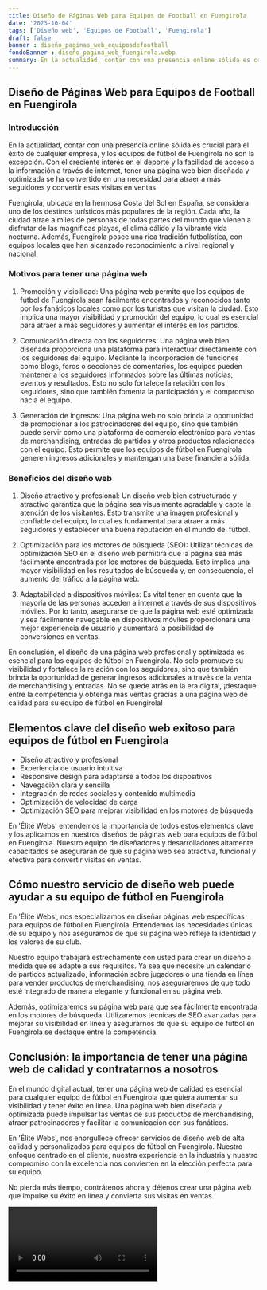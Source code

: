 ```yaml
---
title: Diseño de Páginas Web para Equipos de Football en Fuengirola
date: '2023-10-04'
tags: ['Diseño web', 'Equipos de Football', 'Fuengirola']
draft: false
banner : diseño_paginas_web_equiposdefootball
fondoBanner : diseño_pagina_web_fuengirola.webp
summary: En la actualidad, contar con una presencia online sólida es crucial para el éxito de cualquier empresa, y los equipos de fútbol de Fuengirola no son la excepción. Con el creciente interés en el deporte y la facilidad de acceso a la información a través de internet, tener una página web bien diseñada y optimizada se ha convertido en una necesidad para atraer a más seguidores y convertir esas visitas en ventas.
---
```


## Diseño de Páginas Web para Equipos de Football en Fuengirola

### Introducción

En la actualidad, contar con una presencia online sólida es crucial para el éxito de cualquier empresa, y los equipos de fútbol de Fuengirola no son la excepción. Con el creciente interés en el deporte y la facilidad de acceso a la información a través de internet, tener una página web bien diseñada y optimizada se ha convertido en una necesidad para atraer a más seguidores y convertir esas visitas en ventas.

Fuengirola, ubicada en la hermosa Costa del Sol en España, se considera uno de los destinos turísticos más populares de la región. Cada año, la ciudad atrae a miles de personas de todas partes del mundo que vienen a disfrutar de las magníficas playas, el clima cálido y la vibrante vida nocturna. Además, Fuengirola posee una rica tradición futbolística, con equipos locales que han alcanzado reconocimiento a nivel regional y nacional.

### Motivos para tener una página web

1. Promoción y visibilidad: Una página web permite que los equipos de fútbol de Fuengirola sean fácilmente encontrados y reconocidos tanto por los fanáticos locales como por los turistas que visitan la ciudad. Esto implica una mayor visibilidad y promoción del equipo, lo cual es esencial para atraer a más seguidores y aumentar el interés en los partidos.

2. Comunicación directa con los seguidores: Una página web bien diseñada proporciona una plataforma para interactuar directamente con los seguidores del equipo. Mediante la incorporación de funciones como blogs, foros o secciones de comentarios, los equipos pueden mantener a los seguidores informados sobre las últimas noticias, eventos y resultados. Esto no solo fortalece la relación con los seguidores, sino que también fomenta la participación y el compromiso hacia el equipo.

3. Generación de ingresos: Una página web no solo brinda la oportunidad de promocionar a los patrocinadores del equipo, sino que también puede servir como una plataforma de comercio electrónico para ventas de merchandising, entradas de partidos y otros productos relacionados con el equipo. Esto permite que los equipos de fútbol en Fuengirola generen ingresos adicionales y mantengan una base financiera sólida.

### Beneficios del diseño web

1. Diseño atractivo y profesional: Un diseño web bien estructurado y atractivo garantiza que la página sea visualmente agradable y capte la atención de los visitantes. Esto transmite una imagen profesional y confiable del equipo, lo cual es fundamental para atraer a más seguidores y establecer una buena reputación en el mundo del fútbol.

2. Optimización para los motores de búsqueda (SEO): Utilizar técnicas de optimización SEO en el diseño web permitirá que la página sea más fácilmente encontrada por los motores de búsqueda. Esto implica una mayor visibilidad en los resultados de búsqueda y, en consecuencia, el aumento del tráfico a la página web.

3. Adaptabilidad a dispositivos móviles: Es vital tener en cuenta que la mayoría de las personas acceden a internet a través de sus dispositivos móviles. Por lo tanto, asegurarse de que la página web esté optimizada y sea fácilmente navegable en dispositivos móviles proporcionará una mejor experiencia de usuario y aumentará la posibilidad de conversiones en ventas.

En conclusión, el diseño de una página web profesional y optimizada es esencial para los equipos de fútbol en Fuengirola. No solo promueve su visibilidad y fortalece la relación con los seguidores, sino que también brinda la oportunidad de generar ingresos adicionales a través de la venta de merchandising y entradas. No se quede atrás en la era digital, ¡destaque entre la competencia y obtenga más ventas gracias a una página web de calidad para su equipo de fútbol en Fuengirola!

<GifSeo />

<Cta />

## Elementos clave del diseño web exitoso para equipos de fútbol en Fuengirola

- Diseño atractivo y profesional
- Experiencia de usuario intuitiva
- Responsive design para adaptarse a todos los dispositivos
- Navegación clara y sencilla
- Integración de redes sociales y contenido multimedia
- Optimización de velocidad de carga
- Optimización SEO para mejorar visibilidad en los motores de búsqueda

En 'Élite Webs' entendemos la importancia de todos estos elementos clave y los aplicamos en nuestros diseños de páginas web para equipos de fútbol en Fuengirola. Nuestro equipo de diseñadores y desarrolladores altamente capacitados se asegurarán de que su página web sea atractiva, funcional y efectiva para convertir visitas en ventas.

## Cómo nuestro servicio de diseño web puede ayudar a su equipo de fútbol en Fuengirola

En 'Élite Webs', nos especializamos en diseñar páginas web específicas para equipos de fútbol en Fuengirola. Entendemos las necesidades únicas de su equipo y nos aseguramos de que su página web refleje la identidad y los valores de su club.

Nuestro equipo trabajará estrechamente con usted para crear un diseño a medida que se adapte a sus requisitos. Ya sea que necesite un calendario de partidos actualizado, información sobre jugadores o una tienda en línea para vender productos de merchandising, nos aseguraremos de que todo esté integrado de manera elegante y funcional en su página web.

Además, optimizaremos su página web para que sea fácilmente encontrada en los motores de búsqueda. Utilizaremos técnicas de SEO avanzadas para mejorar su visibilidad en línea y asegurarnos de que su equipo de fútbol en Fuengirola se destaque entre la competencia.

## Conclusión: la importancia de tener una página web de calidad y contratarnos a nosotros

En el mundo digital actual, tener una página web de calidad es esencial para cualquier equipo de fútbol en Fuengirola que quiera aumentar su visibilidad y tener éxito en línea. Una página web bien diseñada y optimizada puede impulsar las ventas de sus productos de merchandising, atraer patrocinadores y facilitar la comunicación con sus fanáticos.

En 'Élite Webs', nos enorgullece ofrecer servicios de diseño web de alta calidad y personalizados para equipos de fútbol en Fuengirola. Nuestro enfoque centrado en el cliente, nuestra experiencia en la industria y nuestro compromiso con la excelencia nos convierten en la elección perfecta para su equipo.

No pierda más tiempo, contrátenos ahora y déjenos crear una página web que impulse su éxito en línea y convierta sus visitas en ventas.

<Video />

<CtaBot job='Equipos de Football' city='Fuengirola'/>

<Gmaps query='Fuengirola+españa+maps' />